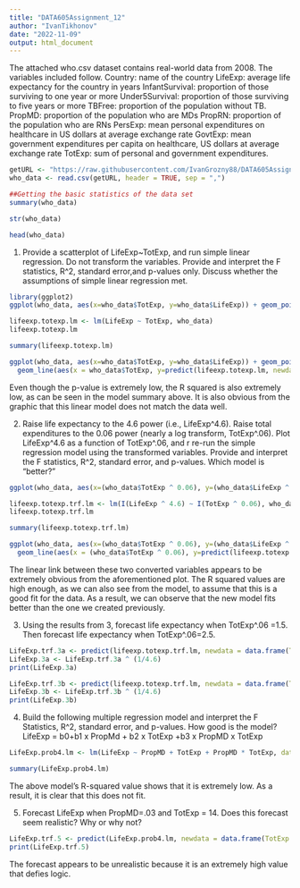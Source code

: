 ---
title: "DATA605Assignment_12"
author: "IvanTikhonov"
date: "2022-11-09"
output: html_document
---
The attached who.csv dataset contains real-world data from 2008. The variables included follow.
Country: name of the country
LifeExp: average life expectancy for the country in years
InfantSurvival: proportion of those surviving to one year or more
Under5Survival: proportion of those surviving to five years or more
TBFree: proportion of the population without TB.
PropMD: proportion of the population who are MDs
PropRN: proportion of the population who are RNs
PersExp: mean personal expenditures on healthcare in US dollars at average exchange rate
GovtExp: mean government expenditures per capita on healthcare, US dollars at average exchange rate
TotExp: sum of personal and government expenditures.

```{r}
getURL <- "https://raw.githubusercontent.com/IvanGrozny88/DATA605Assignment_12/main/who.csv"
who_data <- read.csv(getURL, header = TRUE, sep = ",")

##Getting the basic statistics of the data set
summary(who_data)

```

```{r}
str(who_data)
```

```{r}
head(who_data)
```

1. Provide a scatterplot of LifeExp~TotExp, and run simple linear regression. Do not transform the
variables. Provide and interpret the F statistics, R^2, standard error,and p-values only. Discuss
whether the assumptions of simple linear regression met.

```{r}
library(ggplot2)
ggplot(who_data, aes(x=who_data$TotExp, y=who_data$LifeExp)) + geom_point()
```

```{r}
lifeexp.totexp.lm <- lm(LifeExp ~ TotExp, who_data)
lifeexp.totexp.lm

```
```{r}
summary(lifeexp.totexp.lm)
```
```{r}
ggplot(who_data, aes(x=who_data$TotExp, y=who_data$LifeExp)) + geom_point(color = 'red') + 
  geom_line(aes(x = who_data$TotExp, y=predict(lifeexp.totexp.lm, newdata = who_data)), color = 'blue')

```

Even though the p-value is extremely low, the R squared is also extremely low, as can be seen in the model summary above. It is also obvious from the graphic that this linear model does not match the data well.

2. Raise life expectancy to the 4.6 power (i.e., LifeExp^4.6). Raise total expenditures to the 0.06
power (nearly a log transform, TotExp^.06). Plot LifeExp^4.6 as a function of TotExp^.06, and r
re-run the simple regression model using the transformed variables. Provide and interpret the F
statistics, R^2, standard error, and p-values. Which model is "better?"

```{r}
ggplot(who_data, aes(x=(who_data$TotExp ^ 0.06), y=(who_data$LifeExp ^ 4.6))) + geom_point()
```

```{r}
lifeexp.totexp.trf.lm <- lm(I(LifeExp ^ 4.6) ~ I(TotExp ^ 0.06), who_data)
lifeexp.totexp.trf.lm

```
```{r}
summary(lifeexp.totexp.trf.lm)
```
```{r}
ggplot(who_data, aes(x=(who_data$TotExp ^ 0.06), y=(who_data$LifeExp ^ 4.6))) + geom_point(color = 'red') + 
  geom_line(aes(x = (who_data$TotExp ^ 0.06), y=predict(lifeexp.totexp.trf.lm, newdata = who_data)), color = 'blue')

```

The linear link between these two converted variables appears to be extremely obvious from the aforementioned plot.
The R squared values are high enough, as we can also see from the model, to assume that this is a good fit for the data.
As a result, we can observe that the new model fits better than the one we created previously.

3. Using the results from 3, forecast life expectancy when TotExp^.06 =1.5. Then forecast life
expectancy when TotExp^.06=2.5. 

```{r}
LifeExp.trf.3a <- predict(lifeexp.totexp.trf.lm, newdata = data.frame(TotExp = 1.5 ^ (1/0.06)))
LifeExp.3a <- LifeExp.trf.3a ^ (1/4.6)
print(LifeExp.3a)

```

```{r}
LifeExp.trf.3b <- predict(lifeexp.totexp.trf.lm, newdata = data.frame(TotExp = 2.5 ^ (1/0.06)))
LifeExp.3b <- LifeExp.trf.3b ^ (1/4.6)
print(LifeExp.3b)

```
4. Build the following multiple regression model and interpret the F Statistics, R^2, standard error,
and p-values. How good is the model?
LifeExp = b0+b1 x PropMd + b2 x TotExp +b3 x PropMD x TotExp

```{r}
LifeExp.prob4.lm <- lm(LifeExp ~ PropMD + TotExp + PropMD * TotExp, data = who_data)

summary(LifeExp.prob4.lm)

```
The above model's R-squared value shows that it is extremely low. As a result, it is clear that this does not fit.

5. Forecast LifeExp when PropMD=.03 and TotExp = 14. Does this forecast seem realistic? Why
or why not?

```{r}
LifeExp.trf.5 <- predict(LifeExp.prob4.lm, newdata = data.frame(TotExp = 14, PropMD = 0.03))
print(LifeExp.trf.5)

```

The forecast appears to be unrealistic because it is an extremely high value that defies logic.




